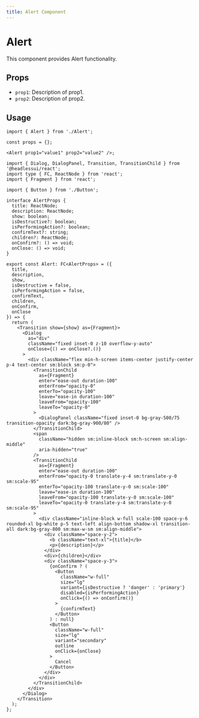```yaml
---
title: Alert Component
---
```


# Alert

This component provides Alert functionality.

## Props

- `prop1`: Description of prop1.
- `prop2`: Description of prop2.

## Usage

```tsx
import { Alert } from './Alert';

const props = {};

<Alert prop1="value1" prop2="value2" />;
```

```tsx
import { Dialog, DialogPanel, Transition, TransitionChild } from '@headlessui/react';
import type { FC, ReactNode } from 'react';
import { Fragment } from 'react';

import { Button } from './Button';

interface AlertProps {
  title: ReactNode;
  description: ReactNode;
  show: boolean;
  isDestructive?: boolean;
  isPerformingAction?: boolean;
  confirmText?: string;
  children?: ReactNode;
  onConfirm?: () => void;
  onClose: () => void;
}

export const Alert: FC<AlertProps> = ({
  title,
  description,
  show,
  isDestructive = false,
  isPerformingAction = false,
  confirmText,
  children,
  onConfirm,
  onClose
}) => {
  return (
    <Transition show={show} as={Fragment}>
      <Dialog
        as="div"
        className="fixed inset-0 z-10 overflow-y-auto"
        onClose={() => onClose?.()}
      >
        <div className="flex min-h-screen items-center justify-center p-4 text-center sm:block sm:p-0">
          <TransitionChild
            as={Fragment}
            enter="ease-out duration-100"
            enterFrom="opacity-0"
            enterTo="opacity-100"
            leave="ease-in duration-100"
            leaveFrom="opacity-100"
            leaveTo="opacity-0"
          >
            <DialogPanel className="fixed inset-0 bg-gray-500/75 transition-opacity dark:bg-gray-900/80" />
          </TransitionChild>
          <span
            className="hidden sm:inline-block sm:h-screen sm:align-middle"
            aria-hidden="true"
          />
          <TransitionChild
            as={Fragment}
            enter="ease-out duration-100"
            enterFrom="opacity-0 translate-y-4 sm:translate-y-0 sm:scale-95"
            enterTo="opacity-100 translate-y-0 sm:scale-100"
            leave="ease-in duration-100"
            leaveFrom="opacity-100 translate-y-0 sm:scale-100"
            leaveTo="opacity-0 translate-y-4 sm:translate-y-0 sm:scale-95"
          >
            <div className="inline-block w-full scale-100 space-y-6 rounded-xl bg-white p-5 text-left align-bottom shadow-xl transition-all dark:bg-gray-800 sm:max-w-sm sm:align-middle">
              <div className="space-y-2">
                <b className="text-xl">{title}</b>
                <p>{description}</p>
              </div>
              <div>{children}</div>
              <div className="space-y-3">
                {onConfirm ? (
                  <Button
                    className="w-full"
                    size="lg"
                    variant={isDestructive ? 'danger' : 'primary'}
                    disabled={isPerformingAction}
                    onClick={() => onConfirm()}
                  >
                    {confirmText}
                  </Button>
                ) : null}
                <Button
                  className="w-full"
                  size="lg"
                  variant="secondary"
                  outline
                  onClick={onClose}
                >
                  Cancel
                </Button>
              </div>
            </div>
          </TransitionChild>
        </div>
      </Dialog>
    </Transition>
  );
};

```